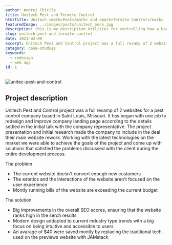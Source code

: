 ```yaml
---
author: Andrei Chirila
title: Unitech Pest and Termite Control
htmlTitle: Unitech <mark>Pest</mark> and <mark>Termite Control</mark>
featuredImage: ../images/posts/unitech_mock.jpg
description: this is my description Utilities for controlling how a background image behaves when scrolling.
slug: unitech-pest-and-termite-control
date: 2021-02-09
excerpt: Unitech Pest and Control project was a full revamp of 2 websites for a pest control company based in Saint Louis, Missouri.
category: case-studies
keywords:
  - redesign
  - web app
id: 1
---
```


![unitec-pest-and-control](../images/posts/unitech_mock.jpg)

## Project description

Unitech Pest and Control project was a full revamp of 2 websites for a pest control company based in Saint Louis, Missouri. It has began with one job to redesign and improve company landing page according to the details settled in the initial talk with the company representative. The project presentation and initial research made the company to include in the deal their main website rework. Working with the latest technologies on the market we were able to achieve the goals of the project and come up with solutions that satisfied the problems discussed with the client during the entire development process.

The problem

- The current website doesn't convert enough new customers
- The estetics and the interactions of the website aren't focused on the user experience
- Montly running bills of the website are exceeding the current budget

The solution

- Big improvements in the overall SEO scores, ensuring that the website ranks high in the serch results
- Modern design addapted to current industry type trends with a big focus on being intuitive and accessible to users
- An avarage of $40 were saved montly by replacing the traditional tech used on the previews website with JAMstack
